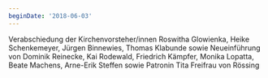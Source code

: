 ```yaml
---
beginDate: '2018-06-03'
---
```


Verabschiedung der Kirchenvorsteher/innen Roswitha Glowienka, Heike
Schenkemeyer, Jürgen Binnewies, Thomas Klabunde sowie Neueinführung von Dominik
Reinecke, Kai Rodewald, Friedrich Kämpfer, Monika Lopatta, Beate Machens,
Arne-Erik Steffen sowie Patronin Tita Freifrau von Rössing
